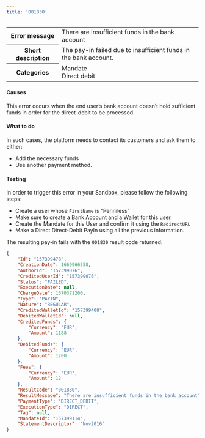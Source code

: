 ```yaml
---
title: '001830'  
---
```

  
<table>
    <tbody>
        <tr>
            <th class="header"><strong>Error message</strong></th>
            <td class="table-content">There are insufficient funds in the bank account</td>
        </tr>
        <tr>
            <th class="header"><strong>Short description</strong></th>
            <td class="table-content">The pay-in failed due to insufficient funds in the bank account.</td>
        </tr>
        <tr>
            <th class="header"><strong>Categories</strong></th>
            <td class="table-content">  
<div class="label">Mandate</div>  
<div class="label">Direct debit</div>
</td>
        </tr>
    </tbody>
</table>  

#### Causes  

This error occurs when the end user’s bank account doesn’t hold sufficient funds in order for the direct-debit to be processed.  

#### What to do  

In such cases, the platform needs to contact its customers and ask them to either:  
- Add the necessary funds  
- Use another payment method.  

#### Testing  

In order to trigger this error in your Sandbox, please follow the following steps:  
- Create a user whose `FirstName` is “Penniless”  
- Make sure to create a Bank Account and a Wallet for this user.  
- Create the Mandate for this User and confirm it using the `RedirectURL`  
- Make a Direct Direct-Debit PayIn using all the previous information.  

The resulting pay-in fails with the `001830` result code returned:  
```json API Response
{
    "Id": "157399478",
    "CreationDate": 1669966558,
    "AuthorId": "157399076",
    "CreditedUserId": "157399076",
    "Status": "FAILED",
    "ExecutionDate": null,
    "ChargeDate": 1670371200,
    "Type": "PAYIN",
    "Nature": "REGULAR",
    "CreditedWalletId": "157399408",
    "DebitedWalletId": null,
    "CreditedFunds": {
        "Currency": "EUR",
        "Amount": 1188
    },
    "DebitedFunds": {
        "Currency": "EUR",
        "Amount": 1200
    },
    "Fees": {
        "Currency": "EUR",
        "Amount": 12
    },
    "ResultCode": "001830",
    "ResultMessage": "There are insufficient funds in the bank account",
    "PaymentType": "DIRECT_DEBIT",
    "ExecutionType": "DIRECT",
    "Tag": null,
    "MandateId": "157399114",
    "StatementDescriptor": "Nov2016"
}
```